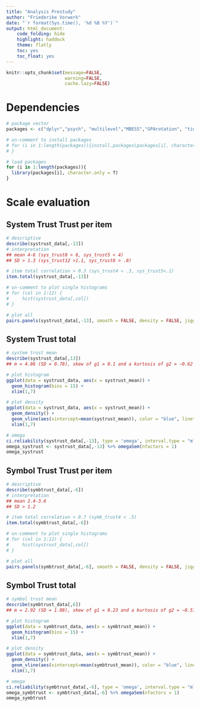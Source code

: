 ---
title: "Analysis Prestudy"
author: "Friederike Vorwerk"
date: "`r format(Sys.time(), '%d %B %Y')`"
output: html_document:
    code_folding: hide
    highlight: haddock
    theme: flatly
    toc: yes
    toc_float: yes
---

```{r, include=FALSE}
knitr::opts_chunk$set(message=FALSE,
                      warning=FALSE,
                      cache.lazy=FALSE)
```

# Dependencies

```{r}
# package vector
packages <- c("dplyr","psych", "multilevel","MBESS","GPArotation", "tidyr", "ggplot2")

# un-comment to install packages
# for (i in 1:length(packages)){install.packages(packages[i], character.only = T)
# }

# load packages
for (i in 1:length(packages)){
  library(packages[i], character.only = T)
}
```

# Scale evaluation

## System Trust Trust per item

```{r}
# descriptive
describe(systrust_data[,-13])
# interpretation
## mean 4-6 (sys_trust8 > 6, sys_trust5 < 4)
## SD > 1.3 (sys_trust12 >1.1, sys_trust8 > .8) 

# item total correlation > 0.3 (sys_trust4 < .3, sys_trust5<.1)
item.total(systrust_data[,-13])

# un-comment to plot single histograms
# for (col in 1:12) {
#     hist(systrust_data[,col])
# }

# plot all
pairs.panels(systrust_data[,-13], smooth = FALSE, density = FALSE, jiggle = TRUE)
```

## System Trust total

```{r}
# system trust mean
describe(systrust_data[,13])
## m = 4.86 (SD = 0.78), skew of g1 = 0.1 and a kurtosis of g2 = −0.62

# plot histogram
ggplot(data = systrust_data, aes(x = systrust_mean)) +
  geom_histogram(bins = 15) +
  xlim(1,7)

# plot density
ggplot(data = systrust_data, aes(x = systrust_mean)) +
  geom_density() +
  geom_vline(aes(xintercept=mean(systrust_mean)), color = "blue", linetype ="dashed", size=1) +
  xlim(1,7)

# omega 
ci.reliability(systrust_data[,-13], type = 'omega', interval.type = "ml")
omega_systrust <- systrust_data[,-13] %>% omegaSem(nfactors = 1)
omega_systrust
```



## Symbol Trust Trust per item
```{r}
# descriptive
describe(symbtrust_data[,-6])
# interpretation
## mean 2.4-3.6 
## SD > 1.2

# item total correlation > 0.7 (symb_trust4 < .5)
item.total(symbtrust_data[,-6])

# un-comment to plot single histograms
# for (col in 1:12) {
#     hist(systrust_data[,col])
# }

# plot all
pairs.panels(symbtrust_data[,-6], smooth = FALSE, density = FALSE, jiggle = TRUE)
```

## Symbol Trust total
```{r}
# symbol trust mean
describe(symbtrust_data[,6])
## m = 2.92 (SD = 1.08), skew of g1 = 0.23 and a kurtosis of g2 = −0.57

# plot histogram
ggplot(data = symbtrust_data, aes(x = symbtrust_mean)) +
  geom_histogram(bins = 15) +
  xlim(1,7)

# plot density
ggplot(data = symbtrust_data, aes(x = symbtrust_mean)) +
  geom_density() +
  geom_vline(aes(xintercept=mean(symbtrust_mean)), color = "blue", linetype ="dashed", size=1) +
  xlim(1,7)

# omega 
ci.reliability(symbtrust_data[,-6], type = 'omega', interval.type = "ml")
omega_symbtrust <- symbtrust_data[,-6] %>% omegaSem(nfactors = 1)
omega_symbtrust
```

